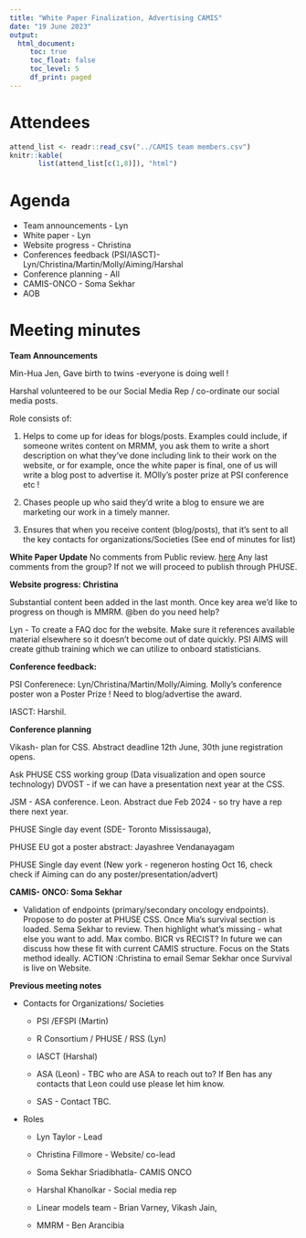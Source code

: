 ```yaml
---
title: "White Paper Finalization, Advertising CAMIS"
date: "19 June 2023"
output:
  html_document: 
     toc: true
     toc_float: false
     toc_level: 5
     df_print: paged
---
```


# Attendees

```r
attend_list <- readr::read_csv("../CAMIS team members.csv")
knitr::kable(
       list(attend_list[c(1,8)]), "html")
```

# Agenda

-   Team announcements - Lyn
-   White paper - Lyn
-   Website progress - Christina
-   Conferences feedback (PSI/IASCT)- Lyn/Christina/Martin/Molly/Aiming/Harshal
-   Conference planning - All
-   CAMIS-ONCO - Soma Sekhar
-   AOB

# Meeting minutes

**Team Announcements**

Min-Hua Jen, Gave birth to twins -everyone is doing well !

Harshal volunteered to be our Social Media Rep / co-ordinate our social media posts.

Role consists of:

1)  Helps to come up for ideas for blogs/posts. Examples could include, if someone writes content on MRMM, you ask them to write a short description on what they've done including link to their work on the website, or for example, once the white paper is final, one of us will write a blog post to advertise it.  MOlly's poster prize at PSI conference etc !

2)  Chases people up who said they'd write a blog to ensure we are marketing our work in a timely manner.

3)  Ensures that when you receive content (blog/posts), that it's sent to all the key contacts for organizations/Societies (See end of minutes for list)

**White Paper Update** No comments from Public review. [here](https://phuse.s3.eu-central-1.amazonaws.com/Deliverables/Under+Review/White_Paper_V6_11May23+(1).pdf) 
Any last comments from the group? If not we will proceed to publish through PHUSE.

**Website progress: Christina** 

Substantial content been added in the last month.
Once key area we'd like to progress on though is MMRM.  @ben do you need help?

Lyn - To create a FAQ doc for the website. Make sure it references available material elsewhere so it doesn't become out of date quickly. PSI AIMS will create github training which we can utilize to onboard statisticians.

**Conference feedback:** 

PSI Conferenece: Lyn/Christina/Martin/Molly/Aiming. 
Molly's conference poster won a Poster Prize ! Need to blog/advertise the award. 

IASCT: Harshil.

**Conference planning**

Vikash- plan for CSS. Abstract deadline 12th June, 30th june registration opens.

Ask PHUSE CSS working group (Data visualization and open source technology) DVOST - if we can have a presentation next year at the CSS.

JSM - ASA conference. Leon. Abstract due Feb 2024 - so try have a rep there next year.

PHUSE Single day event (SDE- Toronto Mississauga),

PHUSE EU got a poster abstract: Jayashree Vendanayagam

PHUSE Single day event (New york - regeneron hosting Oct 16, check check if Aiming can do any poster/presentation/advert)

**CAMIS- ONCO: Soma Sekhar**

-   Validation of endpoints (primary/secondary oncology endpoints). Propose to do poster at PHUSE CSS. Once Mia's survival section is loaded. Sema Sekhar to review. Then highlight what's missing - what else you want to add. Max combo. BICR vs RECIST? In future we can discuss how these fit with current CAMIS structure. Focus on the Stats method ideally. ACTION :Christina to email Semar Sekhar once Survival is live on Website.

**Previous meeting notes**

-   Contacts for Organizations/ Societies

    -   PSI /EFSPI (Martin)

    -   R Consortium / PHUSE / RSS (Lyn)

    -   IASCT (Harshal)

    -   ASA (Leon) - TBC who are ASA to reach out to? If Ben has any contacts that Leon could use please let him know.

    -   SAS - Contact TBC.

-   Roles

    -   Lyn Taylor - Lead

    -   Christina Fillmore - Website/ co-lead

    -   Soma Sekhar Sriadibhatla- CAMIS ONCO

    -   Harshal Khanolkar - Social media rep

    -   Linear models team - Brian Varney, Vikash Jain,

    -   MMRM - Ben Arancibia
